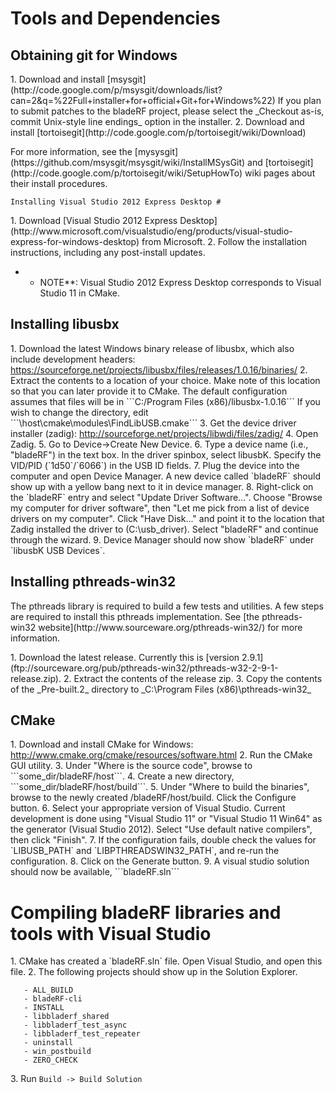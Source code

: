 = Tools and Dependencies =
== Obtaining git for Windows ==
1. Download and install [msysgit](http://code.google.com/p/msysgit/downloads/list?can=2&q=%22Full+installer+for+official+Git+for+Windows%22) If you plan to submit patches to the bladeRF project, please select the _Checkout as-is, commit Unix-style line endings_ option in the installer.
2. Download and install [tortoisegit](http://code.google.com/p/tortoisegit/wiki/Download)

For more information, see the [mysysgit](https://github.com/msysgit/msysgit/wiki/InstallMSysGit) and [tortoisegit](http://code.google.com/p/tortoisegit/wiki/SetupHowTo) wiki pages about their install procedures.

 Installing Visual Studio 2012 Express Desktop #
1. Download [Visual Studio 2012 Express Desktop](http://www.microsoft.com/visualstudio/eng/products/visual-studio-express-for-windows-desktop) from Microsoft.
2. Follow the installation instructions, including any post-install updates.

**NOTE**: Visual Studio 2012 Express Desktop corresponds to Visual Studio 11 in CMake.

== Installing libusbx ==

1. Download the latest Windows binary release of libusbx, which also include development headers: https://sourceforge.net/projects/libusbx/files/releases/1.0.16/binaries/
2. Extract the contents to a location of your choice. Make note of this location so that you can later provide it to CMake. The default configuration assumes that files will be in ```C:/Program Files (x86)/libusbx-1.0.16``` If you wish to change the directory, edit ```\host\cmake\modules\FindLibUSB.cmake```
3. Get the device driver installer (zadig): http://sourceforge.net/projects/libwdi/files/zadig/
4. Open Zadig. 
5. Go to Device->Create New Device. 
6. Type a device name (i.e., "bladeRF") in the text box. In the driver spinbox, select libusbK. Specify the VID/PID (`1d50`/`6066`) in the USB ID fields.
7. Plug the device into the computer and open Device Manager.  A new device called `bladeRF` should show up with a yellow bang next to it in device manager.
8. Right-click on the `bladeRF` entry and select "Update Driver Software...".  Choose "Browse my computer for driver software", then "Let me pick from a list of device drivers on my computer".  Click "Have Disk..." and point it to the location that Zadig installed the driver to (C:\usb_driver).  Select "bladeRF" and continue through the wizard.
9. Device Manager should now show `bladeRF` under `libusbK USB Devices`.

== Installing pthreads-win32 ==
The pthreads library is required to build a few tests and utilities. A few steps are required to install this pthreads implementation. See [the pthreads-win32 website](http://www.sourceware.org/pthreads-win32/) for more information.

1. Download the latest release. Currently this is [version 2.9.1](ftp://sourceware.org/pub/pthreads-win32/pthreads-w32-2-9-1-release.zip).
2. Extract the contents of the release zip.
3. Copy the contents of the _Pre-built.2_ directory to _C:\Program Files (x86)\pthreads-win32_

== CMake ==
1. Download and install CMake for Windows: http://www.cmake.org/cmake/resources/software.html
2. Run the CMake GUI utility. 
3. Under "Where is the source code", browse to ```some_dir/bladeRF/host```. 
4. Create a new directory, ```some_dir/bladeRF/host/build```. 
5. Under "Where to build the binaries", browse to the newly created /bladeRF/host/build. Click the Configure button. 
6. Select your appropriate version of Visual Studio.  Current development is done using "Visual Studio 11" or "Visual Studio 11 Win64" as the generator (Visual Studio 2012).  Select "Use default native compilers", then click "Finish". 
7. If the configuration fails, double check the values for `LIBUSB_PATH` and `LIBPTHREADSWIN32_PATH`, and re-run the configuration.
8. Click on the Generate button.
9. A visual studio solution should now be available, ```bladeRF.sln``` 

= Compiling bladeRF libraries and tools with Visual Studio =
1. CMake has created a `bladeRF.sln` file.  Open Visual Studio, and open this file.
2. The following projects should show up in the Solution Explorer.
    - ALL_BUILD
    - bladeRF-cli
    - INSTALL
    - libbladerf_shared
    - libbladerf_test_async
    - libbladerf_test_repeater
    - uninstall
    - win_postbuild
    - ZERO_CHECK
3. Run <code>Build -> Build Solution</code>
